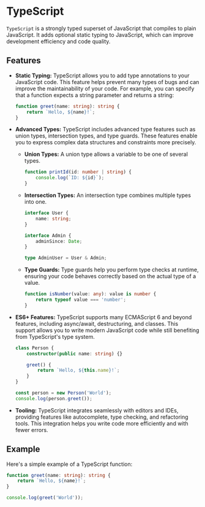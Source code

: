 # TypeScript

`TypeScript` is a strongly typed superset of JavaScript that compiles to plain JavaScript. It adds optional static typing to JavaScript, which can improve development efficiency and code quality.

## Features

-   **Static Typing:** TypeScript allows you to add type annotations to your JavaScript code. This feature helps prevent many types of bugs and can improve the maintainability of your code. For example, you can specify that a function expects a string parameter and returns a string:

    ```ts
    function greet(name: string): string {
        return `Hello, ${name}!`;
    }
    ```

-   **Advanced Types:** TypeScript includes advanced type features such as union types, intersection types, and type guards. These features enable you to express complex data structures and constraints more precisely.

    -   **Union Types:** A union type allows a variable to be one of several types.

        ```ts
        function printId(id: number | string) {
            console.log(`ID: ${id}`);
        }
        ```

    -   **Intersection Types:** An intersection type combines multiple types into one.

        ```ts
        interface User {
            name: string;
        }

        interface Admin {
            adminSince: Date;
        }

        type AdminUser = User & Admin;
        ```

    -   **Type Guards:** Type guards help you perform type checks at runtime, ensuring your code behaves correctly based on the actual type of a value.

        ```ts
        function isNumber(value: any): value is number {
            return typeof value === 'number';
        }
        ```

-   **ES6+ Features:** TypeScript supports many ECMAScript 6 and beyond features, including async/await, destructuring, and classes. This support allows you to write modern JavaScript code while still benefiting from TypeScript's type system.

    ```ts
    class Person {
        constructor(public name: string) {}

        greet() {
            return `Hello, ${this.name}!`;
        }
    }

    const person = new Person('World');
    console.log(person.greet());
    ```

-   **Tooling:** TypeScript integrates seamlessly with editors and IDEs, providing features like autocomplete, type checking, and refactoring tools. This integration helps you write code more efficiently and with fewer errors.

## Example

Here's a simple example of a TypeScript function:

```ts
function greet(name: string): string {
    return `Hello, ${name}!`;
}

console.log(greet('World'));
```

